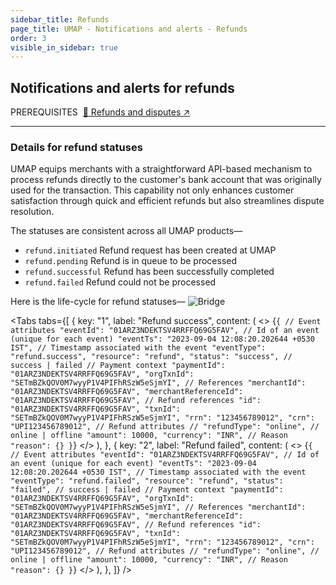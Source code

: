 ```yaml
---
sidebar_title: Refunds
page_title: UMAP - Notifications and alerts - Refunds
order: 3
visible_in_sidebar: true
---
```


## Notifications and alerts for refunds

<Text size="small" weight="600">
    PREREQUISITES&nbsp;
</Text>
<a href="/payments/umap/refunds-disputes" target="_self">🌟 Refunds and disputes ↗</a>

<hr class="primary" />

### Details for refund statuses
UMAP equips merchants with a straightforward API-based mechanism to process refunds directly to the customer's bank account that was originally used for the transaction. This capability not only enhances customer satisfaction through quick and efficient refunds but also streamlines dispute resolution. 

The statuses are consistent across all UMAP products—
<Text>
    <ul>
        <li><code>refund.initiated</code>&nbsp;Refund request has been created at UMAP</li>
        <li><code>refund.pending</code>&nbsp;Refund is in queue to be processed</li>
        <li><code>refund.successful</code>&nbsp;Refund has been successfully completed</li>
        <li><code>refund.failed</code>&nbsp;Refund could not be processed</li>
    </ul>
</Text>

Here is the life-cycle for refund statuses—
<img
    src="https://storage.googleapis.com/strapi-assets/latest/Frame_74/Frame_74.png"
    alt="Bridge"
/>

<Tabs
   tabs={[
         {
            key: "1",
            label: "Refund success",
            content: (
                <>
                   <CodeBlockWithCopy language="json">
{`{
   // Event attributes
   "eventId": "01ARZ3NDEKTSV4RRFFQ69G5FAV", // Id of an event (unique for each event)
   "eventTs": "2023-09-04 12:08:20.202644 +0530 IST", // Timestamp associated with the event
   "eventType": "refund.success",
   "resource": "refund",
   "status": "success", // success | failed
   // Payment context
   "paymentId": "01ARZ3NDEKTSV4RRFFQ69G5FAV",
   "orgTxnId": "SETmBZkQOV0M7wyyP1V4PIFhRSzW5eSjmYI",
   // References
   "merchantId": "01ARZ3NDEKTSV4RRFFQ69G5FAV",
   "merchantReferenceId": "01ARZ3NDEKTSV4RRFFQ69G5FAV",
   // Refund references
   "id": "01ARZ3NDEKTSV4RRFFQ69G5FAV",
   "txnId": "SETmBZkQOV0M7wyyP1V4PIFhRSzW5eSjmYI",
   "rrn": "123456789012",
   "crn": "UPI123456789012",
   // Refund attributes
   // "refundType": "online", // online | offline
   "amount": 10000,
   "currency": "INR",
   // Reason
   "reason": {}
}`}
                   </CodeBlockWithCopy>
                </>
            ),
         },
         {
            key: "2",
            label: "Refund failed",
            content: (
                <>
                    <CodeBlockWithCopy language="json">
{`{
   // Event attributes
   "eventId": "01ARZ3NDEKTSV4RRFFQ69G5FAV", // Id of an event (unique for each event)
   "eventTs": "2023-09-04 12:08:20.202644 +0530 IST", // Timestamp associated with the event
   "eventType": "refund.failed",
   "resource": "refund",
   "status": "failed", // success | failed
   // Payment context
   "paymentId": "01ARZ3NDEKTSV4RRFFQ69G5FAV",
   "orgTxnId": "SETmBZkQOV0M7wyyP1V4PIFhRSzW5eSjmYI",
   // References
   "merchantId": "01ARZ3NDEKTSV4RRFFQ69G5FAV",
   "merchantReferenceId": "01ARZ3NDEKTSV4RRFFQ69G5FAV",
   // Refund references
   "id": "01ARZ3NDEKTSV4RRFFQ69G5FAV",
   "txnId": "SETmBZkQOV0M7wyyP1V4PIFhRSzW5eSjmYI",
   "rrn": "123456789012",
   "crn": "UPI123456789012",
   // Refund attributes
   // "refundType": "online", // online | offline
   "amount": 10000,
   "currency": "INR",
   // Reason
   "reason": {}
}`}
                    </CodeBlockWithCopy>
                </>
            ),
         },
   ]}
/>